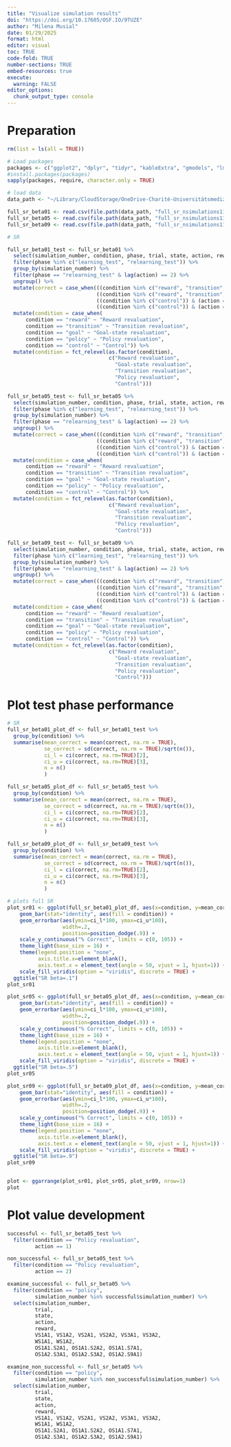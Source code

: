 ```yaml
---
title: "Visualize simulation results"
doi: "https://doi.org/10.17605/OSF.IO/9TUZE"
author: "Milena Musial"
date: 01/29/2025
format: html
editor: visual
toc: TRUE
code-fold: TRUE
number-sections: TRUE
embed-resources: true
execute: 
  warning: FALSE
editor_options: 
  chunk_output_type: console
---
```


# Preparation

```r
rm(list = ls(all = TRUE))

# Load packages
packages <- c("ggplot2", "dplyr", "tidyr", "kableExtra", "gmodels", "lme4", "sjPlot", "viridis", "forcats", "lmerTest", "car", "ggpubr")
#install.packages(packages)
sapply(packages, require, character.only = TRUE)

# load data
data_path <- "~/Library/CloudStorage/OneDrive-Charité-UniversitätsmedizinBerlin/PhD/04_B01/WP3/Reduced_SR_in_AUD/simulations/results"

full_sr_beta01 <- read.csv(file.path(data_path, "full_sr_nsimulations110_alpha_td0.9_alpha_m0.9_beta0.1_gamma_td0.5_gamma_m0.5.csv"))
full_sr_beta05 <- read.csv(file.path(data_path, "full_sr_nsimulations110_alpha_td0.9_alpha_m0.9_beta0.5_gamma_td0.5_gamma_m0.5.csv"))
full_sr_beta09 <- read.csv(file.path(data_path, "full_sr_nsimulations110_alpha_td0.9_alpha_m0.9_beta0.9_gamma_td0.5_gamma_m0.5.csv"))

```

```r
# SR

full_sr_beta01_test <- full_sr_beta01 %>%
  select(simulation_number, condition, phase, trial, state, action, reward) %>%
  filter(phase %in% c("learning_test", "relearning_test")) %>%
  group_by(simulation_number) %>%
  filter(phase == "relearning_test" & lag(action) == 2) %>%
  ungroup() %>%
  mutate(correct = case_when(((condition %in% c("reward", "transition", "policy", "goal")) & (action == 1)) ~ 1,
                             ((condition %in% c("reward", "transition", "policy", "goal")) & (action == 2)) ~ 0,
                             ((condition %in% c("control")) & (action == 1)) ~ 0,
                             ((condition %in% c("control")) & (action == 2)) ~ 1)) %>%
  mutate(condition = case_when(
      condition == "reward" ~ "Reward revaluation",
      condition == "transition" ~ "Transition revaluation",
      condition == "goal" ~ "Goal-state revaluation",
      condition == "policy" ~ "Policy revaluation",
      condition == "control" ~ "Control")) %>%
  mutate(condition = fct_relevel(as.factor(condition),
                                 c("Reward revaluation",
                                   "Goal-state revaluation",
                                   "Transition revaluation",
                                   "Policy revaluation",
                                   "Control")))

full_sr_beta05_test <- full_sr_beta05 %>%
  select(simulation_number, condition, phase, trial, state, action, reward) %>%
  filter(phase %in% c("learning_test", "relearning_test")) %>%
  group_by(simulation_number) %>%
  filter(phase == "relearning_test" & lag(action) == 2) %>%
  ungroup() %>%
  mutate(correct = case_when(((condition %in% c("reward", "transition", "policy", "goal")) & (action == 1)) ~ 1,
                             ((condition %in% c("reward", "transition", "policy", "goal")) & (action == 2)) ~ 0,
                             ((condition %in% c("control")) & (action == 1)) ~ 0,
                             ((condition %in% c("control")) & (action == 2)) ~ 1)) %>%
  mutate(condition = case_when(
      condition == "reward" ~ "Reward revaluation",
      condition == "transition" ~ "Transition revaluation",
      condition == "goal" ~ "Goal-state revaluation",
      condition == "policy" ~ "Policy revaluation",
      condition == "control" ~ "Control")) %>%
  mutate(condition = fct_relevel(as.factor(condition),
                                 c("Reward revaluation",
                                   "Goal-state revaluation",
                                   "Transition revaluation",
                                   "Policy revaluation",
                                   "Control")))

full_sr_beta09_test <- full_sr_beta09 %>%
  select(simulation_number, condition, phase, trial, state, action, reward) %>%
  filter(phase %in% c("learning_test", "relearning_test")) %>%
  group_by(simulation_number) %>%
  filter(phase == "relearning_test" & lag(action) == 2) %>%
  ungroup() %>%
  mutate(correct = case_when(((condition %in% c("reward", "transition", "policy", "goal")) & (action == 1)) ~ 1,
                             ((condition %in% c("reward", "transition", "policy", "goal")) & (action == 2)) ~ 0,
                             ((condition %in% c("control")) & (action == 1)) ~ 0,
                             ((condition %in% c("control")) & (action == 2)) ~ 1)) %>%
  mutate(condition = case_when(
      condition == "reward" ~ "Reward revaluation",
      condition == "transition" ~ "Transition revaluation",
      condition == "goal" ~ "Goal-state revaluation",
      condition == "policy" ~ "Policy revaluation",
      condition == "control" ~ "Control")) %>%
  mutate(condition = fct_relevel(as.factor(condition),
                                 c("Reward revaluation",
                                   "Goal-state revaluation",
                                   "Transition revaluation",
                                   "Policy revaluation",
                                   "Control")))


```

# Plot test phase performance

```r
# SR
full_sr_beta01_plot_df <- full_sr_beta01_test %>%
  group_by(condition) %>%
  summarise(mean_correct = mean(correct, na.rm = TRUE),
            se_correct = sd(correct, na.rm = TRUE)/sqrt(n()),
            ci_l = ci(correct, na.rm=TRUE)[2],
            ci_u = ci(correct, na.rm=TRUE)[3],
            n = n()
            )

full_sr_beta05_plot_df <- full_sr_beta05_test %>%
  group_by(condition) %>%
  summarise(mean_correct = mean(correct, na.rm = TRUE),
            se_correct = sd(correct, na.rm = TRUE)/sqrt(n()),
            ci_l = ci(correct, na.rm=TRUE)[2],
            ci_u = ci(correct, na.rm=TRUE)[3],
            n = n()
            )

full_sr_beta09_plot_df <- full_sr_beta09_test %>%
  group_by(condition) %>%
  summarise(mean_correct = mean(correct, na.rm = TRUE),
            se_correct = sd(correct, na.rm = TRUE)/sqrt(n()),
            ci_l = ci(correct, na.rm=TRUE)[2],
            ci_u = ci(correct, na.rm=TRUE)[3],
            n = n()
            )


```

```r
# plots full SR
plot_sr01 <- ggplot(full_sr_beta01_plot_df, aes(x=condition, y=mean_correct*100)) +
    geom_bar(stat="identity", aes(fill = condition)) +
    geom_errorbar(aes(ymin=ci_l*100, ymax=ci_u*100),
                  width=.2,
                  position=position_dodge(.9)) +
    scale_y_continuous("% Correct", limits = c(0, 105)) +
    theme_light(base_size = 16) +
    theme(legend.position = "none",
          axis.title.x=element_blank(),
          axis.text.x = element_text(angle = 50, vjust = 1, hjust=1)) +
    scale_fill_viridis(option = "viridis", discrete = TRUE) +
  ggtitle("SR beta=.1")
plot_sr01

plot_sr05 <- ggplot(full_sr_beta05_plot_df, aes(x=condition, y=mean_correct*100)) +
    geom_bar(stat="identity", aes(fill = condition)) +
    geom_errorbar(aes(ymin=ci_l*100, ymax=ci_u*100),
                  width=.2,
                  position=position_dodge(.9)) +
    scale_y_continuous("% Correct", limits = c(0, 105)) +
    theme_light(base_size = 16) +
    theme(legend.position = "none",
          axis.title.x=element_blank(),
          axis.text.x = element_text(angle = 50, vjust = 1, hjust=1)) +
    scale_fill_viridis(option = "viridis", discrete = TRUE) +
  ggtitle("SR beta=.5")
plot_sr05

plot_sr09 <- ggplot(full_sr_beta09_plot_df, aes(x=condition, y=mean_correct*100)) +
    geom_bar(stat="identity", aes(fill = condition)) +
    geom_errorbar(aes(ymin=ci_l*100, ymax=ci_u*100),
                  width=.2,
                  position=position_dodge(.9)) +
    scale_y_continuous("% Correct", limits = c(0, 105)) +
    theme_light(base_size = 16) +
    theme(legend.position = "none",
          axis.title.x=element_blank(),
          axis.text.x = element_text(angle = 50, vjust = 1, hjust=1)) +
    scale_fill_viridis(option = "viridis", discrete = TRUE) +
  ggtitle("SR beta=.9")
plot_sr09


plot <- ggarrange(plot_sr01, plot_sr05, plot_sr09, nrow=1)
plot
```

# Plot value development

```r
successful <- full_sr_beta05_test %>%
  filter(condition == "Policy revaluation",
         action == 1)

non_successful <- full_sr_beta05_test %>%
  filter(condition == "Policy revaluation",
         action == 2)

examine_successful <- full_sr_beta05 %>%
  filter(condition == "policy",
         simulation_number %in% successful$simulation_number) %>%
  select(simulation_number,
         trial,
         state,
         action,
         reward,
         VS1A1, VS1A2, VS2A1, VS2A2, VS3A1, VS3A2,
         WS1A1, WS1A2,
         OS1A1.S2A1, OS1A1.S2A2, OS1A1.S7A1,
         OS1A2.S3A1, OS1A2.S3A2, OS1A2.S9A1)

examine_non_successful <- full_sr_beta05 %>%
  filter(condition == "policy",
         simulation_number %in% non_successful$simulation_number) %>%
  select(simulation_number,
         trial,
         state,
         action,
         reward,
         VS1A1, VS1A2, VS2A1, VS2A2, VS3A1, VS3A2,
         WS1A1, WS1A2,
         OS1A1.S2A1, OS1A1.S2A2, OS1A1.S7A1,
         OS1A2.S3A1, OS1A2.S3A2, OS1A2.S9A1)

```
